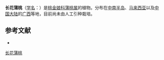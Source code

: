 {{Speciesbox
| name = 长花蒲桃
| status = 
| status_system = 
| image = 
| genus = Syzygium
| species = lineatum
| authority = (DC.) Merr.
}}

'''长花蒲桃'''（[[学名|学名]]：{{lang|la|''Syzygium lineatum''}}）是[[桃金娘科|桃金娘科]][[蒲桃属|蒲桃属]]的植物。分布在[[中南半岛|中南半岛]]、[[马来西亚|马来西亚]]以及[[中国大陆|中国大陆]]的[[广西|广西]]等地，目前尚未由人工引种栽培。

== 参考文献 ==
{{ReflistH}}
* {{cite web|title=长花蒲桃|url=http://www.bioinfo.cn/db05/KmzwSpecies.php?action=view&id=13370|accessdate=2009-02-24|author=[[中国科学院昆明植物研究所|中国科学院昆明植物研究所]]|work=《中国高等植物数据库全库》|publisher=[[中国科学院微生物研究所|中国科学院微生物研究所]]|archiveurl=https://web.archive.org/web/20160305045129/http://www.bioinfo.cn/db05/KmzwSpecies.php?action=view&id=13370|archivedate=2016-03-05|deadurl=yes}}
{{ReflistF}}
{{Taxonbar|from=Q15227761}}
{{Myrtaceae-stub}}
{{DEFAULTSORT:Syzygium lineatum}}
[[Category:蒲桃属|长花蒲桃]]